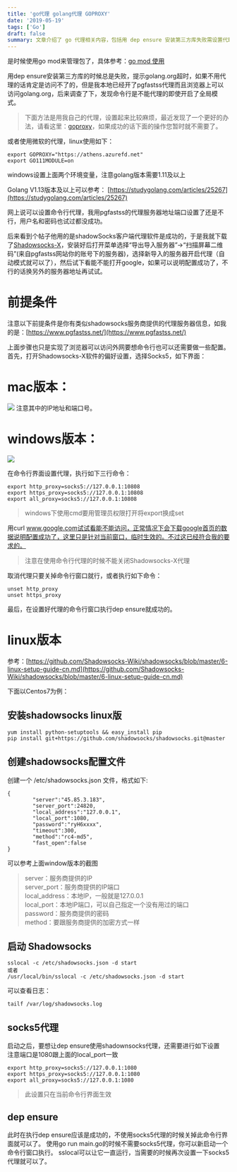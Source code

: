 ```yaml
---
title: 'go代理 golang代理 GOPROXY'
date: '2019-05-19'
tags: ['Go']
draft: false
summary: 文章介绍了 go 代理相关内容，包括用 dep ensure 安装第三方库失败需设置代理，可使用微软代理或 Shadowsocks-X 软件代理，设置命令行代理需注意相关环境变量及端口等，还介绍了 linux 版本的设置步骤。 
---
```


是时候使用go mod来管理包了，具体参考：[go mod 使用](https://juejin.im/post/5c8e503a6fb9a070d878184a)

用dep ensure安装第三方库的时候总是失败，提示golang.org超时，如果不用代理的话肯定是访问不了的，但是我本地已经开了pgfastss代理而且浏览器上可以访问golang.org，后来调查了下，发现命令行是不能代理的即使开启了全局模式。

> 下面方法是用我自己的代理，设置起来比较麻烦，最近发现了一个更好的办法，请看这里：[goproxy](https://goproxy.io/)，如果成功的话下面的操作您暂时就不需要了。


或者使用微软的代理，linux使用如下：
```
export GOPROXY="https://athens.azurefd.net"
export GO111MODULE=on
```
windows设置上面两个环境变量，注意golang版本需要1.11及以上

Golang V1.13版本及以上可以参考：
[https://studygolang.com/articles/25267](https://studygolang.com/articles/25267)


网上说可以设置命令行代理，我用pgfastss的代理服务器地址端口设置了还是不行，用户名和密码也试过都没成功。

后来看到个帖子他用的是shadowSocks客户端代理软件是成功的，于是我就下载了[Shadowsocks-X](https://github.com/yangfeicheung/Shadowsocks-X)，安装好后打开菜单选择“导出导入服务器”->“扫描屏幕二维码”(来自pgfastss网站你的账号下的服务器)，选择新导入的服务器开启代理（自动模式就可以了），然后试下看能不能打开google，如果可以说明配置成功了，不行的话换另外的服务器地址再试试。

# 前提条件
注意以下前提条件是你有类似shadowsocks服务商提供的代理服务器信息，如我的是：[https://www.pgfastss.net/](https://www.pgfastss.net/)

上面步骤也只是实现了浏览器可以访问外网要想命令行也可以还需要做一些配置。
首先，打开Shadowsocks-X软件的偏好设置，选择Socks5，如下界面：  
# mac版本：
![](https://www.ningto.com/upload/A1FBEC41B02F6E00D3B40DF8CFFD28E9.png)
注意其中的IP地址和端口号。

# windows版本：
![](https://www.ningto.com/upload/7860FE4C8AF7C0C2828D3E18D96960E2.png)

在命令行界面设置代理，执行如下三行命令：
```
export http_proxy=socks5://127.0.0.1:10808
export https_proxy=socks5://127.0.0.1:10808
export all_proxy=socks5://127.0.0.1:10808

```
> windows下使用cmd要用管理员权限打开将export换成set

用curl www.google.com试试看能不能访问，正常情况下会下载google首页的数据说明配置成功了，这里只是针对当前窗口，临时生效的。不过这已经符合我的要求的。
> 注意在使用命令行代理的时候不能关闭Shadowsocks-X代理

取消代理只要关掉命令行窗口就行，或者执行如下命令：
```
unset http_proxy
unset https_proxy
```

最后，在设置好代理的命令行窗口执行dep ensure就成功的。

# linux版本
参考：[https://github.com/Shadowsocks-Wiki/shadowsocks/blob/master/6-linux-setup-guide-cn.md](https://github.com/Shadowsocks-Wiki/shadowsocks/blob/master/6-linux-setup-guide-cn.md)

下面以Centos7为例：
## 安装shadowsocks linux版
```
yum install python-setuptools && easy_install pip
pip install git+https://github.com/shadowsocks/shadowsocks.git@master
```

## 创建shadowsocks配置文件
创建一个 /etc/shadowsocks.json 文件，格式如下:
```
{
        "server":"45.85.3.183",
        "server_port":24820,
        "local_address":"127.0.0.1",
        "local_port":1080,
        "password":"ryH6xxxx",
        "timeout":300,
        "method":"rc4-md5",
        "fast_open":false
}
```
可以参考上面window版本的截图  
> server：服务商提供的IP  
  server_port：服务商提供的IP端口  
  local_address：本地IP，一般就是127.0.0.1  
  local_port：本地IP端口，可以自己指定一个没有用过的端口  
  password：服务商提供的密码  
  method：要跟服务商提供的加密方式一样  

## 启动 Shadowsocks
```
sslocal -c /etc/shadowsocks.json -d start
或者
/usr/local/bin/sslocal -c /etc/shadowsocks.json -d start
```
可以查看日志：
```
tailf /var/log/shadowsocks.log
```

## socks5代理
启动之后，要想让dep ensure使用shadownsocks代理，还需要进行如下设置  
注意端口是1080跟上面的local_port一致
```
export http_proxy=socks5://127.0.0.1:1080
export https_proxy=socks5://127.0.0.1:1080
export all_proxy=socks5://127.0.0.1:1080
```
> 此设置只在当前命令行界面生效

## dep ensure
此时在执行dep ensure应该是成功的，不使用socks5代理的时候关掉此命令行界面就可以了。
使用go run main.go的时候不需要socks5代理，你可以新启动一个命令行窗口执行。
sslocal可以让它一直运行，当需要的时候再次设置一下socks5代理就可以了。